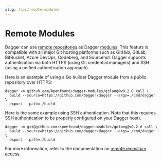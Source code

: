 ```yaml
---
slug: /api/remote-modules
---
```


# Remote Modules

Dagger can use [remote repositories](./remote-repositories.mdx) as Dagger [modules](../features/modules.mdx). This featurs is compatible with all major Git hosting platforms such as GitHub, GitLab, BitBucket, Azure DevOps, Codeberg, and Sourcehut. Dagger supports authentication via both HTTPS (using Git credential managers) and SSH (using a unified authentication approach).

Here is an example of using a Go builder Dagger module from a public repository over HTTPS:

```shell
dagger -m github.com/kpenfound/dagger-modules/golang@v0.2.0 call \
  build --source=https://github.com/dagger/dagger --args=./cmd/dagger \
  export --path=./build
```

Here is the same example using SSH authentication. Note that this requires [SSH authentication to be properly configured](./remote-repositories.mdx#ssh-authentication) on your Dagger host).

```shell
dagger -m git@github.com:kpenfound/dagger-modules/golang@v0.2.0 call \
  build --source=https://github.com/dagger/dagger --args=./cmd/dagger \
  export --path=./build
```

For more information, refer to the documentation on [remote repository access](./remote-repositories.mdx).
